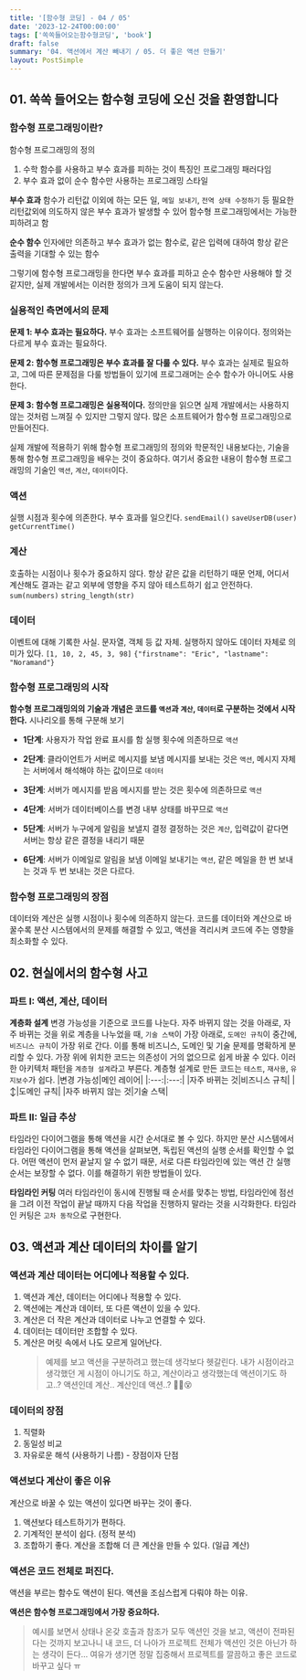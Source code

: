 ```yaml
---
title: '[함수형 코딩] - 04 / 05'
date: '2023-12-24T00:00:00'
tags: ['쏙쏙들어오는함수형코딩', 'book']
draft: false
summary: '04. 액션에서 계산 빼내기 / 05. 더 좋은 액션 만들기'
layout: PostSimple
---
```


## 01. 쏙쏙 들어오는 함수형 코딩에 오신 것을 환영합니다

### 함수형 프로그래밍이란?

함수형 프로그래밍의 정의

1. 수학 함수를 사용하고 부수 효과를 피하는 것이 특징인 프로그래밍 패러다임
2. 부수 효과 없이 순수 함수만 사용하는 프로그래밍 스타일

**부수 효과**
함수가 리턴값 이외에 하는 모든 일, `메일 보내기`, `전역 상태 수정하기` 등
필요한 리턴값외에 의도하지 않은 부수 효과가 발생할 수 있어 함수형 프로그래밍에서는 가능한 피하려고 함

**순수 함수**
인자에만 의존하고 부수 효과가 없는 함수로, 같은 입력에 대하여 항상 같은 출력을 기대할 수 있는 함수

그렇기에 함수형 프로그래밍을 한다면 부수 효과를 피하고 순수 함수만 사용해야 할 것 같지만, 실제 개발에서는 이러한 정의가 크게 도움이 되지 않는다.

### 실용적인 측면에서의 문제

**문제 1: 부수 효과는 필요하다.**
부수 효과는 소프트웨어를 실행하는 이유이다. 정의와는 다르게 부수 효과는 필요하다.

**문제 2: 함수형 프로그래밍은 부수 효과를 잘 다룰 수 있다.**
부수 효과는 실제로 필요하고, 그에 따른 문제점을 다룰 방법들이 있기에 프로그래머는 순수 함수가 아니어도 사용한다.

**문제 3: 함수형 프로그래밍은 실용적이다.**
정의만을 읽으면 실제 개발에서는 사용하지 않는 것처럼 느껴질 수 있지만 그렇지 않다. 많은 소프트웨어가 함수형 프로그래밍으로 만들어진다.

실제 개발에 적용하기 위해 함수형 프로그래밍의 정의와 학문적인 내용보다는, 기술을 통해 함수형 프로그래밍을 배우는 것이 중요하다. 여기서 중요한 내용이 함수형 프로그래밍의 기술인 `액션`, `계산`, `데이터`이다.

### 액션

실행 시점과 횟수에 의존한다.
부수 효과를 일으킨다.
`sendEmail()`
`saveUserDB(user)`
`getCurrentTime()`

### 계산

호출하는 시점이나 횟수가 중요하지 않다. 항상 같은 값을 리턴하기 때문
언제, 어디서 계산해도 결과는 같고 외부에 영향을 주지 않아 테스트하기 쉽고 안전하다.
`sum(numbers)`
`string_length(str)`

### 데이터

이벤트에 대해 기록한 사실. 문자열, 객체 등 값 자체.
실행하지 않아도 데이터 자체로 의미가 있다.
`[1, 10, 2, 45, 3, 98]`
`{"firstname": "Eric", "lastname": "Noramand"}`

### 함수형 프로그래밍의 시작

**함수형 프로그래밍의의 기술과 개념은 코드를 `액션`과 `계산`, `데이터`로 구분하는 것에서 시작한다.**
시나리오를 통해 구분해 보기

- **1단계**: 사용자가 작업 완료 표시를 함
  실행 횟수에 의존하므로 `액션`

- **2단계**: 클라이언트가 서버로 메시지를 보냄
  메시지를 보내는 것은 `액션`, 메시지 자체는 서버에서 해석해야 하는 값이므로 `데이터`

- **3단계**: 서버가 메시지를 받음
  메시지를 받는 것은 횟수에 의존하므로 `액션`

- **4단계**: 서버가 데이터베이스를 변경
  내부 상태를 바꾸므로 `액션`

- **5단계**: 서버가 누구에게 알림을 보낼지 결정
  결정하는 것은 `계산`, 입력값이 같다면 서버는 항상 같은 결정을 내리기 때문

- **6단계**: 서버가 이메일로 알림을 보냄
  이메일 보내기는 `액션`, 같은 메일을 한 번 보내는 것과 두 번 보내는 것은 다르다.

### 함수형 프로그래밍의 장점

데이터와 계산은 실행 시점이나 횟수에 의존하지 않는다. 코드를 데이터와 계산으로 바꿀수록 분산 시스템에서의 문제를 해결할 수 있고, 액션을 격리시켜 코드에 주는 영향을 최소화할 수 있다.

## 02. 현실에서의 함수형 사고

### 파트 I: 액션, 계산, 데이터

**계층화 설계**
변경 가능성을 기준으로 코드를 나눈다. 자주 바뀌지 않는 것을 아래로, 자주 바뀌는 것을 위로 계층을 나누었을 때, `기술 스택`이 가장 아래로, `도메인 규칙`이 중간에, `비즈니스 규칙`이 가장 위로 간다. 이를 통해 비즈니스, 도메인 및 기술 문제를 명확하게 분리할 수 있다. 가장 위에 위치한 코드는 의존성이 거의 없으므로 쉽게 바꿀 수 있다. 이러한 아키텍처 패턴을 `계층형 설계`라고 부른다. 계층형 설계로 만든 코드는 `테스트`, `재사용`, `유지보수`가 쉽다.
|변경 가능성|메인 레이어|
|:---:|:---:|
|자주 바뀌는 것|비즈니스 규칙|
|↕|도메인 규칙|
|자주 바뀌지 않는 것|기술 스택|

### 파트 II: 일급 추상

타임라인 다이어그램을 통해 액션을 시간 순서대로 볼 수 있다. 하지만 분산 시스템에서 타임라인 다이어그램을 통해 액션을 살펴보면, 독립된 액션의 실행 순서를 확인할 수 없다. 어떤 액션이 먼저 끝날지 알 수 없기 때문, 서로 다른 타임라인에 있는 액션 간 실행 순서는 보장할 수 없다. 이를 해결하기 위한 방법들이 있다.

**타임라인 커팅**
여러 타임라인이 동시에 진행될 때 순서를 맞추는 방법, 타임라인에 점선을 그려 이전 작업이 끝날 때까지 다음 작업을 진행하지 말라는 것을 시각화한다. 타임라인 커팅은 `고차 동작`으로 구현한다.

## 03. 액션과 계산 데이터의 차이를 알기

### 액션과 계산 데이터는 어디에나 적용할 수 있다.

1. 액션과 계산, 데이터는 어디에나 적용할 수 있다.
2. 액션에는 계산과 데이터, 또 다른 액션이 있을 수 있다.
3. 계산은 더 작은 계산과 데이터로 나누고 연결할 수 있다.
4. 데이터는 데이터만 조합할 수 있다.
5. 계산은 머릿 속에서 나도 모르게 일어난다.
   > 예제를 보고 액션을 구분하려고 했는데 생각보다 헷갈린다. 내가 시점이라고 생각했던 게 시점이 아니기도 하고, 계산이라고 생각했는데 액션이기도 하고..? 액션인데 계산.. 계산인데 액션..? 😵‍💫😵

### 데이터의 장점

1. 직렬화
2. 동일성 비교
3. 자유로운 해석 (사용하기 나름) - 장점이자 단점

### 액션보다 계산이 좋은 이유

계산으로 바꿀 수 있는 액션이 있다면 바꾸는 것이 좋다.

1. 액션보다 테스트하기가 편하다.
2. 기계적인 분석이 쉽다. (정적 분석)
3. 조합하기 좋다. 계산을 조합해 더 큰 계산을 만들 수 있다. (일급 계산)

### 액션은 코드 전체로 퍼진다.

액션을 부르는 함수도 액션이 된다.
액션을 조심스럽게 다뤄야 하는 이유.

**액션은 함수형 프로그래밍에서 가장 중요하다.**

> 예시를 보면서 상태나 온갖 호출과 참조가 모두 액션인 것을 보고, 액션이 전파된다는 것까지 보고나니 내 코드, 더 나아가 프로젝트 전체가 액션인 것은 아닌가 하는 생각이 든다... 여유가 생기면 정말 집중해서 프로젝트를 깔끔하고 좋은 코드로 바꾸고 싶다 ㅠ
